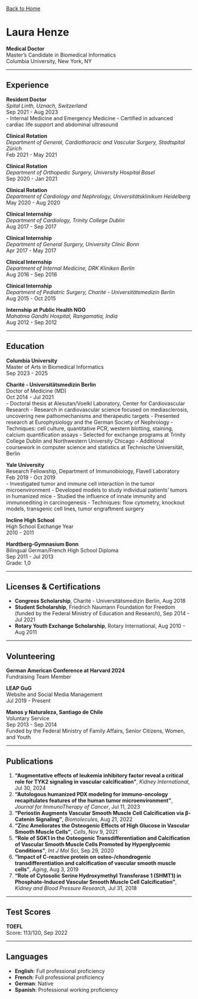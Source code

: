 [Back to Home](index.html)

# Laura Henze

**Medical Doctor**  
Master’s Candidate in Biomedical Informatics  
Columbia University, New York, NY  

---

## Experience

**Resident Doctor**  
*Spital Linth, Uznach, Switzerland*  
Sep 2021 - Aug 2023  
- Internal Medicine and Emergency Medicine
- Certified in advanced cardiac life support and abdominal ultrasound

**Clinical Rotation**  
*Department of General, Cardiothoracic and Vascular Surgery, Stadtspital Zürich*  
Feb 2021 - May 2021  

**Clinical Rotation**  
*Department of Orthopedic Surgery, University Hospital Basel*  
Sep 2020 - Jan 2021  

**Clinical Rotation**  
*Department of Cardiology and Nephrology, Universitätsklinikum Heidelberg*  
May 2020 - Aug 2020  

**Clinical Internship**  
*Department of Cardiology, Trinity College Dublin*  
Aug 2017 - Sep 2017  

**Clinical Internship**  
*Department of General Surgery, University Clinic Bonn*  
Apr 2017 - May 2017  

**Clinical Internship**  
*Department of Internal Medicine, DRK Kliniken Berlin*  
Aug 2016 - Sep 2016  

**Clinical Internship**  
*Department of Pediatric Surgery, Charité - Universitätsmedizin Berlin*  
Aug 2015 - Oct 2015  

**Internship at Public Health NGO**  
*Mahatma Gandhi Hospital, Rangamatia, India*  
Aug 2012 - Sep 2012  

---

## Education

**Columbia University**  
Master of Arts in Biomedical Informatics  
Sep 2023 - 2025  

**Charité - Universitätsmedizin Berlin**  
Doctor of Medicine (MD)  
Oct 2014 - Jul 2021  
- Doctoral thesis at Alesutan/Voelkl Laboratory, Center for Cardiovascular Research
- Research in cardiovascular science focused on mediasclerosis, uncovering new pathomechanisms and therapeutic targets
- Presented research at Europhysiology and the German Society of Nephrology
- Techniques: cell culture, quantitative PCR, western blotting, staining, calcium quantification assays
- Selected for exchange programs at Trinity College Dublin and Northwestern University Chicago
- Additional coursework in computer science and statistics at Technische Universität, Berlin

**Yale University**  
Research Fellowship, Department of Immunobiology, Flavell Laboratory  
Feb 2019 - Oct 2019  
- Investigated tumor and immune cell interaction in the tumor microenvironment
- Developed models to study individual patients’ tumors in humanized mice
- Studied the influence of innate immunity and immunoediting in carcinogenesis
- Techniques: flow cytometry, knockout models, transgenic cell lines, tumor engraftment surgery

**Incline High School**  
High School Exchange Year  
2010 - 2011  

**Hardtberg-Gymnasium Bonn**  
Bilingual German/French High School Diploma  
Sep 2011 - Jul 2013  
Grade: 1,0

---

## Licenses & Certifications

- **Congress Scholarship**, Charité - Universitätsmedizin Berlin, Aug 2018
- **Student Scholarship**, Friedrich Naumann Foundation for Freedom (funded by the Federal Ministry of Education and Research), Sep 2014 - Jul 2021
- **Rotary Youth Exchange Scholarship**, Rotary International, Aug 2010 - Aug 2011  

---

## Volunteering

**German American Conference at Harvard 2024**  
Fundraising Team Member

**LEAP GuG**  
Website and Social Media Management  
Jul 2019 - Present

**Manos y Naturaleza, Santiago de Chile**  
Voluntary Service  
Sep 2013 - Sep 2014  
Funded by the Federal Ministry of Family Affairs, Senior Citizens, Women, and Youth

---

## Publications

1. **"Augmentative effects of leukemia inhibitory factor reveal a critical role for TYK2 signaling in vascular calcification"**, *Kidney International*, Jul 30, 2024  
2. **"Autologous humanized PDX modeling for immuno-oncology recapitulates features of the human tumor microenvironment"**, *Journal for ImmunoTherapy of Cancer*, Jul 11, 2023  
3. **"Periostin Augments Vascular Smooth Muscle Cell Calcification via β-Catenin Signaling"**, *Biomolecules*, Aug 21, 2022  
4. **"Zinc Ameliorates the Osteogenic Effects of High Glucose in Vascular Smooth Muscle Cells"**, *Cells*, Nov 9, 2021  
5. **"Role of SGK1 in the Osteogenic Transdifferentiation and Calcification of Vascular Smooth Muscle Cells Promoted by Hyperglycemic Conditions"**, *Int J Mol Sci*, Sep 29, 2020  
6. **"Impact of C-reactive protein on osteo-/chondrogenic transdifferentiation and calcification of vascular smooth muscle cells"**, *Aging*, Aug 3, 2019  
7. **"Role of Cytosolic Serine Hydroxymethyl Transferase 1 (SHMT1) in Phosphate-Induced Vascular Smooth Muscle Cell Calcification"**, *Kidney and Blood Pressure Research*, Jul 31, 2018  

---

## Test Scores

**TOEFL**  
Score: 113/120, Sep 2022  

---

## Languages

- **English**: Full professional proficiency
- **French**: Full professional proficiency
- **German**: Native
- **Spanish**: Professional working proficiency
